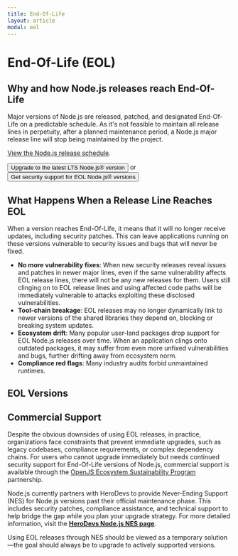 ```yaml
---
title: End-Of-Life
layout: article
modal: eol
---
```


# End-Of-Life (EOL)

## Why and how Node.js releases reach End-Of-Life

Major versions of Node.js are released, patched, and designated End-Of-Life on a predictable schedule. As it's not feasible to maintain all release lines in perpetuity, after a planned maintenance period, a Node.js major release line will stop being maintained by the project.

[View the Node.js release schedule](/about/releases/).

<div className="xs:flex-row xs:items-center flex flex-col items-start gap-4">
  <Button kind="primary" href="/download" className="flex-1">
    Upgrade to the latest LTS Node.js® version
  </Button>
  <span>or</span>
  <Button kind="warning" href="https://nodejs.org/esp/herodevs">
    Get security support for EOL Node.js® versions
  </Button>
</div>

## What Happens When a Release Line Reaches EOL

When a version reaches End-Of-Life, it means that it will no longer receive updates, including security patches. This can leave applications running on these versions vulnerable to security issues and bugs that will never be fixed.

- **No more vulnerability fixes**: When new security releases reveal issues and patches in newer major lines, even if the same vulnerability affects EOL release lines, there will not be any new releases for them. Users still clinging on to EOL release lines and using affected code paths will be immediately vulnerable to attacks exploiting these disclosed vulnerabilities.
- **Tool-chain breakage**: EOL releases may no longer dynamically link to newer versions of the shared libraries they depend on, blocking or breaking system updates.
- **Ecosystem drift**: Many popular user-land packages drop support for EOL Node.js releases over time. When an application clings onto outdated packages, it may suffer from even more unfixed vulnerabilities and bugs, further drifting away from ecosystem norm.
- **Compliance red flags**: Many industry audits forbid unmaintained runtimes.

## EOL Versions

<EOLReleaseTable />

## Commercial Support

Despite the obvious downsides of using EOL releases, in practice, organizations face constraints that prevent immediate upgrades, such as legacy codebases, compliance requirements, or complex dependency chains. For users who cannot upgrade immediately but needs continued security support for End-Of-Life versions of Node.js, commercial support is available through the [OpenJS Ecosystem Sustainability Program](https://openjsf.org/blog/ecosystem-sustainability-program) partnership.

Node.js currently partners with HeroDevs to provide Never-Ending Support (NES) for Node.js versions past their official maintenance phase. This includes security patches, compliance assistance, and technical support to help bridge the gap while you plan your upgrade strategy. For more detailed information, visit the [**HeroDevs Node.js NES page**](https://nodejs.org/esp/herodevs).

Using EOL releases through NES should be viewed as a temporary solution—the goal should always be to upgrade to actively supported versions.
